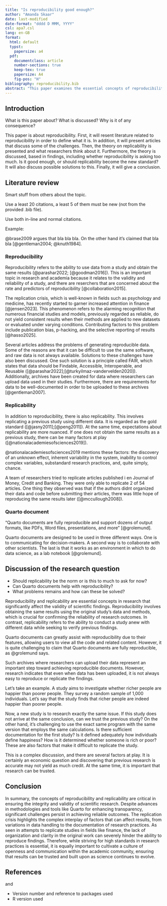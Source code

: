 ```yaml
---
title: "Is reproducibility good enough?"
author: "Amanda Skaar"
date: last-modified
date-format: "dddd D MMM, YYYY"
csl: apa7.csl
lang: en-GB
format:
  html: default
  typst:
    papersize: a4
  pdf:
    documentclass: article
    number-sections: true
    keep-tex: true
    papersize: A4
    fig-pos: "H"
bibliography: reproducibility.bib
abstract: "This paper examines the essential concepts of reproducibility and replicability in scientific research, emphasizing their significance for validating findings. It reviews literature defining these terms and outlines challenges such as publication bias and data accessibility. The distinction between reproducibility—using original data to replicate results—and replicability—conducting new studies with different data—is discussed, along with the implications of the replication crisis in fields like finance. The paper also considers potential solutions, including the FAIR principles and Quarto documents, advocating for a cultural shift toward greater openness in research practices to ensure reliable scientific findings."
---
```


## Introduction

What is this paper about?
What is discussed?
Why is it of any consequence?

This paper is about reproducibility.
First, it will resent literature related to reproducibility in order to define what it is.
In addition, it will present articles that discuss some of the challenges.
Then, the theory on replicability is presented and what researchers think about it.
Furthermore, the theory is discussed, based in findings, including whether reproducibility is asking too much.
Is it good enough, or should replicability become the new standard?
It will also discuss possible solutions to this.
Finally, it will give a conclusion.

## Literature review

Smart stuff from others about the topic.

Use a least 20 citations, a least 5 of them must be new (not from the provided .bib file).

Use both in-line and normal citations.

Example:

@brase2009 argues that bla bla bla.
On the other hand it's claimed that bla bla [@gentleman2004; @knuth1984].

### Reproducibility

Reproducibility refers to the ability to use data from a study and obtain the same results (@parashar2022; [@goodman2016]).
This is an important topic in research and academia because it relates to the validity and reliability of a study, and there are reserchers that are concerned about the rate and predictors of reproducibility [@collaboration2015].

The replication crisis, which is well-known in fields such as psychology and medicine, has recently started to garner increased attention in finance [@jensen2023].
This phenomenon refers to the alarming recognition that numerous financial studies and models, previously regarded as reliable, do not yield consistent results when their methods are applied to new datasets or evaluated under varying conditions.
Contributing factors to this problem include publication bias, p-hacking, and the selective reporting of results [@hasso2025].

Several articles address the problems of generating reproducible data.
Some of the reasons are that it can be difficult to use the same software, and raw data is not always available.
Solutions to these challenges have also been discussed.
One such solution is a principle called FAIR, which states that data should be Findable, Accessible, Interoperable, and Reusable ([@parashar2022];[@turkyilmaz-vandervelden2020]).
Additionally, archives have been created for data where researchers can upload data used in their studies.
Furthermore, there are requirements for data to be well-documented in order to be uploaded to these archives [@gentleman2007].

### Replicability

In addition to reproducibility, there is also replicability.
This involves replicating a previous study using different data.
It is regarded as the gold standard ([@jasny2011];[@peng2011]).
At the same time, expectations about replicability are more nuanced.
If one does not obtain the same results as a previous study, there can be many factors at play ([@nationalacademiesofsciences2019]).

@nationalacademiesofsciences2019 mentions these factors: the discovery of an unknown effect, inherent variability in the system, inability to control complex variables, substandard research practices, and, quite simply, chance.

A team of researchers tried to replicate articles published i en Journal of Money, Credit and Banking.
They were only able to replicate 2 of 54 articles.
One thing they observed was that if the authors didnt organized their data and code before submitting their articles, there was little hope of reproducing the same results later ([@mccullough2008]).

### Quarto document

"Quarto documents are fully reproducible and support dozens of output formats, like PDFs, Word files, presentations, and more" [@grolemund].

Quarto documents are designed to be used in three different ways.
One is to communicating for decision-makers.
A second way is to collaborate with other scientists.
The last is that it works as an environment in which to do data science, as a lab notebook [@grolemund].

## Discussion of the research question

-   Should replicability be the norm or is this to much to ask for now?
-   Can Quarto documents help with reproducibility?
-   What problems remains and how can these be solved?

Reproducibility and replicability are essential concepts in research that significantly affect the validity of scientific findings.
Reproducibility involves obtaining the same results using the original study's data and methods, which is crucial for confirming the reliability of research outcomes.
In contrast, replicability refers to the ability to conduct a study anew with different data while seeking to verify previous findings.

Quarto documents can greatly assist with reproducibility due to their features, allowing users to view all the code and related content.
However, it is quite challenging to claim that Quarto documents are fully reproducible, as @grolemund says.

Such archives where researchers can upload their data represent an important step toward achieving reproducible documents.
However, research indicates that even when data has been uploaded, it is not always easy to reproduce or replicate the findings.

Let’s take an example.
A study aims to investigate whether richer people are happier than poorer people.
They survey a random sample of 1,000 individuals.
Let’s say that the study finds that richer people are indeed happier than poorer people.

Now, a new study is to research exactly the same issue.
If this study does not arrive at the same conclusion, can we trust the previous study?
On the other hand, it's challenging to use the exact same program with the same version that employs the same calculations.
Is there sufficient documentation for the first study?
Is it defined adequately how individuals define happiness?
How is it determined whether someone is rich or poor?
These are also factors that make it difficult to replicate the study.

This is a complex discussion, and there are several factors at play.
It is certainly an economic question and discovering that previous research is accurate may not yield as much credit.
At the same time, it is important that research can be trusted.

## Conclusion

In summary, the concepts of reproducibility and replicability are critical in ensuring the integrity and validity of scientific research.
Despite advances in methodologies and tools like Quarto for enhancing transparency, significant challenges persist in achieving reliable outcomes.
The replication crisis highlights the complex interplay of factors that can affect results, from variations in data handling to the documentation of research practices.
As seen in attempts to replicate studies in fields like finance, the lack of organization and clarity in the original work can severely hinder the ability to reproduce findings.
Therefore, while striving for high standards in research practices is essential, it is equally important to cultivate a culture of openness and communication within the academic community, ensuring that results can be trusted and built upon as science continues to evolve.

## References

and

-   Version number and reference to packages used
-   R version used
